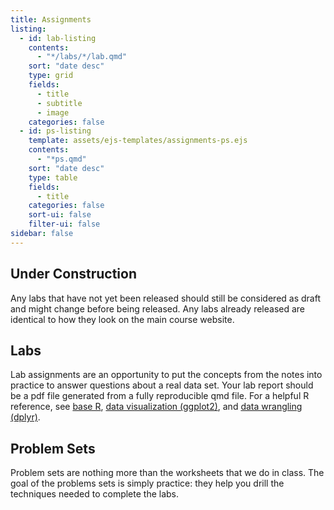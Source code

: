 ```yaml
---
title: Assignments
listing:
  - id: lab-listing
    contents: 
      - "*/labs/*/lab.qmd"
    sort: "date desc"
    type: grid
    fields: 
      - title
      - subtitle
      - image
    categories: false
  - id: ps-listing
    template: assets/ejs-templates/assignments-ps.ejs
    contents:
      - "*ps.qmd"
    sort: "date desc"
    type: table
    fields:
      - title
    categories: false
    sort-ui: false
    filter-ui: false
sidebar: false
---
```


:::{.content-hidden unless-profile="staff-guide"}

:::{.callout-caution}
## Under Construction

Any labs that have not yet been released should still be considered as draft and might change before being released. Any labs already released are identical to how they look on the main course website.
:::

:::

## Labs

Lab assignments are an opportunity to put the concepts from the notes into practice to answer questions about a real data set. Your lab report should be a pdf file generated from a fully reproducible qmd file. For a helpful R reference, see [base R](https://raw.githubusercontent.com/rstudio/cheatsheets/main/base-r.pdf), [data visualization (ggplot2)](https://raw.githubusercontent.com/rstudio/cheatsheets/main/data-visualization.pdf), and [data wrangling (dplyr)](https://raw.githubusercontent.com/rstudio/cheatsheets/main/data-transformation.pdf). 

:::{#lab-listing}
:::


## Problem Sets

Problem sets are nothing more than the worksheets that we do in class. The goal of the problems sets is simply practice: they help you drill the techniques needed to complete the labs. 

:::{#ps-listing}
:::